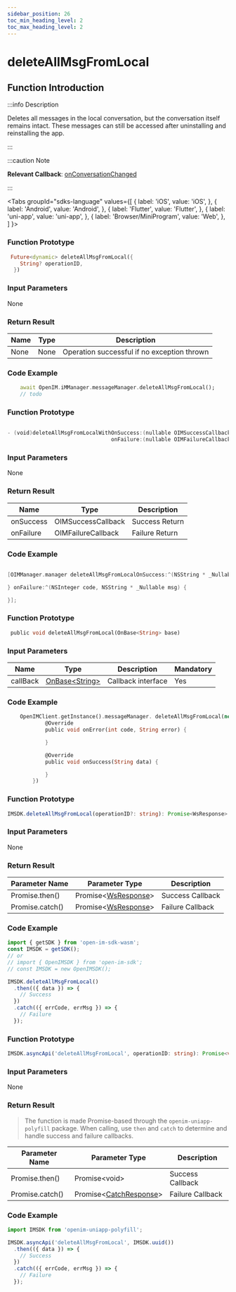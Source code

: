 ```yaml
---
sidebar_position: 26
toc_min_heading_level: 2
toc_max_heading_level: 2
---
```


# deleteAllMsgFromLocal

## Function Introduction

:::info Description

Deletes all messages in the local conversation, but the conversation itself remains intact.
These messages can still be accessed after uninstalling and reinstalling the app.

:::

:::caution Note

**Relevant Callback**:
[onConversationChanged](/callback/onConversationChanged.mdx)

:::

<Tabs
groupId="sdks-language"
values={[
{ label: 'iOS', value: 'iOS', },
{ label: 'Android', value: 'Android', },
{ label: 'Flutter', value: 'Flutter', },
{ label: 'uni-app', value: 'uni-app', },
{ label: 'Browser/MiniProgram', value: 'Web', },
]
}>

<TabItem value="Flutter">

### Function Prototype

```dart showLineNumbers
 Future<dynamic> deleteAllMsgFromLocal({
    String? operationID,
  })
```

### Input Parameters

None

### Return Result

| Name | Type | Description            |
| ---- | ---- | -----------------------|
| None | None | Operation successful if no exception thrown |

### Code Example

```dart showLineNumbers
    await OpenIM.iMManager.messageManager.deleteAllMsgFromLocal();
    // todo
```

</TabItem>

<TabItem value="iOS">

### Function Prototype

```swift showLineNumbers

- (void)deleteAllMsgFromLocalWithOnSuccess:(nullable OIMSuccessCallback)onSuccess
                                 onFailure:(nullable OIMFailureCallback)onFailure;

```

### Input Parameters

None

### Return Result

| Name      | Type                                                   | Description |
| --------- | ------------------------------------------------------ | ----------- |
| onSuccess | OIMSuccessCallback | Success Return |
| onFailure | OIMFailureCallback   | Failure Return |

### Code Example

```swift showLineNumbers

[OIMManager.manager deleteAllMsgFromLocalOnSuccess:^(NSString * _Nullable data) {

} onFailure:^(NSInteger code, NSString * _Nullable msg) {

}];

```

</TabItem>

<TabItem value="Android">

### Function Prototype

```dart showLineNumbers
 public void deleteAllMsgFromLocal(OnBase<String> base)
```

### Input Parameters

| Name     | Type                                             | Description | Mandatory |
| -------- | ------------------------------------------------ | ----------- | -------- |
| callBack | [OnBase<String\>](/callback/onBase.mdx) | Callback interface | Yes |

### Code Example

```dart showLineNumbers
    OpenIMClient.getInstance().messageManager. deleteAllMsgFromLocal(new OnBase<String>() {
            @Override
            public void onError(int code, String error) {

            }

            @Override
            public void onSuccess(String data) {

            }
        })
```

</TabItem>

<TabItem value="Web">

### Function Prototype

```ts showLineNumbers
IMSDK.deleteAllMsgFromLocal(operationID?: string): Promise<WsResponse>
```

### Input Parameters

None

### Return Result

| Parameter Name  | Parameter Type                                             | Description   |
| --------------- | ---------------------------------------------------- | -------------- |
| Promise.then()  | Promise<[WsResponse](/class/response.mdx)\> | Success Callback |
| Promise.catch() | Promise<[WsResponse](/class/response.mdx)\> | Failure Callback |

### Code Example

```js showLineNumbers
import { getSDK } from 'open-im-sdk-wasm';
const IMSDK = getSDK();
// or
// import { OpenIMSDK } from 'open-im-sdk';
// const IMSDK = new OpenIMSDK();

IMSDK.deleteAllMsgFromLocal()
  .then(({ data }) => {
    // Success
  })
  .catch(({ errCode, errMsg }) => {
    // Failure
  });
```

</TabItem>

<TabItem value="uni-app">

### Function Prototype

```ts showLineNumbers
IMSDK.asyncApi('deleteAllMsgFromLocal', operationID: string): Promise<void>
```

### Input Parameters

None

### Return Result

> The function is made Promise-based through the `openim-uniapp-polyfill` package. When calling, use `then` and `catch` to determine and handle success and failure callbacks.

| Parameter Name  | Parameter Type                                                | Description   |
| --------------- | ------------------------------------------------------- | -------------- |
| Promise.then()  | Promise<void\>                                          | Success Callback |
| Promise.catch() | Promise<[CatchResponse](/class/response.mdx)\> | Failure Callback |

### Code Example

```js showLineNumbers
import IMSDK from 'openim-uniapp-polyfill';

IMSDK.asyncApi('deleteAllMsgFromLocal', IMSDK.uuid())
  .then(({ data }) => {
    // Success
  })
  .catch(({ errCode, errMsg }) => {
    // Failure
  });
```

</TabItem>

</Tabs>
